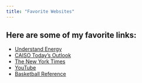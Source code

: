 ```yaml
---
title: "Favorite Websites"
---
```



## Here are some of my favorite links:

- [Understand Energy](https://understand-energy.stanford.edu/)
- [CAISO Today's Outlook](https://www.caiso.com/todays-outlook/supply)
- [The New York Times](https://www.nytimes.com/)
- [YouTube](https://www.youtube.com/)
- [Basketball Reference](https://www.basketball-reference.com/)